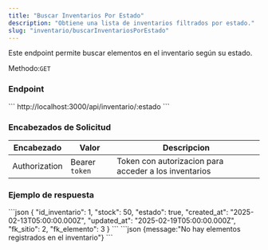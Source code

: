 ```yaml
---
title: "Buscar Inventarios Por Estado"
description: "Obtiene una lista de inventarios filtrados por estado."
slug: "inventario/buscarInventariosPorEstado"
---
```



Este endpoint permite buscar elementos en el inventario según su estado.

Methodo:`GET`

<h3>Endpoint</h3>

<Tabs>
  <TabItem label="Endpoint">
  ```
  http://localhost:3000/api/inventario/:estado
  ```
  </TabItem>
</Tabs>

<h3>Encabezados de Solicitud</h3>

| Encabezado | Valor | Descripcion
|----------|-------| -------
| Authorization |  Bearer `token` | Token con autorizacion para acceder a los inventarios


<h3>Ejemplo de respuesta</h3>

<Tabs>
  <TabItem label="Status 200">
  ```json
 {
    "id_inventario": 1,
    "stock": 50,
    "estado": true,
    "created_at": "2025-02-13T05:00:00.000Z",
    "updated_at": "2025-02-19T05:00:00.000Z",
    "fk_sitio": 2,
    "fk_elemento": 3
  }
```
  </TabItem>

  <TabItem label="Status 404">
  ```json
  {message:"No hay elementos registrados en el inventario"}
  ```
  </TabItem>

</Tabs>